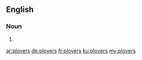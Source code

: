 ==English==

===Noun===
{{head|en|plural}}

# {{plural of|plover|lang=en}}

[[ar:plovers]]
[[de:plovers]]
[[fr:plovers]]
[[ku:plovers]]
[[my:plovers]]